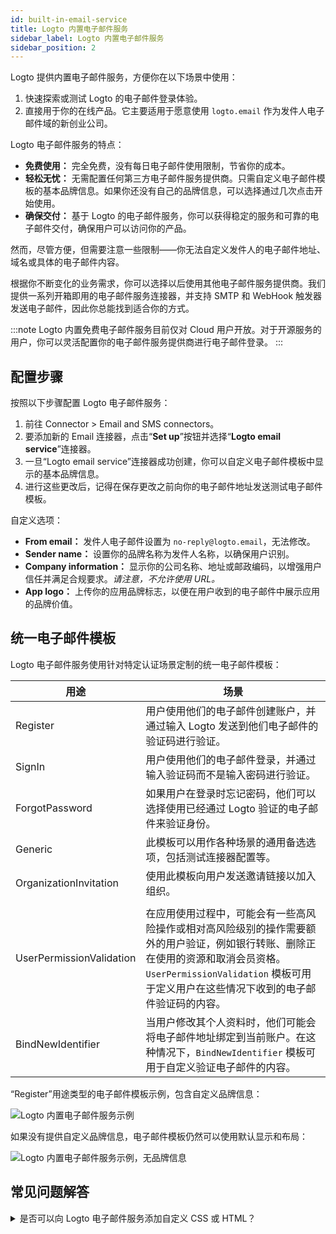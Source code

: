 ```yaml
---
id: built-in-email-service
title: Logto 内置电子邮件服务
sidebar_label: Logto 内置电子邮件服务
sidebar_position: 2
---
```


Logto 提供内置电子邮件服务，方便你在以下场景中使用：

1. 快速探索或测试 Logto 的电子邮件登录体验。
2. 直接用于你的在线产品。它主要适用于愿意使用 `logto.email` 作为发件人电子邮件域的新创业公司。

Logto 电子邮件服务的特点：

- **免费使用：** 完全免费，没有每日电子邮件使用限制，节省你的成本。
- **轻松无忧：** 无需配置任何第三方电子邮件服务提供商。只需自定义电子邮件模板的基本品牌信息。如果你还没有自己的品牌信息，可以选择通过几次点击开始使用。
- **确保交付：** 基于 Logto 的电子邮件服务，你可以获得稳定的服务和可靠的电子邮件交付，确保用户可以访问你的产品。

然而，尽管方便，但需要注意一些限制——你无法自定义发件人的电子邮件地址、域名或具体的电子邮件内容。

根据你不断变化的业务需求，你可以选择以后使用其他电子邮件服务提供商。我们提供一系列开箱即用的电子邮件服务连接器，并支持 SMTP 和 WebHook 触发器发送电子邮件，因此你总能找到适合你的方式。

:::note
Logto 内置免费电子邮件服务目前仅对 Cloud 用户开放。对于开源服务的用户，你可以灵活配置你的电子邮件服务提供商进行电子邮件登录。
:::

## 配置步骤

按照以下步骤配置 Logto 电子邮件服务：

1. 前往 <CloudLink to="/connectors/passwordless">Connector > Email and SMS connectors</CloudLink>。
2. 要添加新的 Email 连接器，点击“**Set up**”按钮并选择“**Logto email service**”连接器。
3. 一旦“Logto email service”连接器成功创建，你可以自定义电子邮件模板中显示的基本品牌信息。
4. 进行这些更改后，记得在保存更改之前向你的电子邮件地址发送测试电子邮件模板。

自定义选项：

- **From email：** 发件人电子邮件设置为 `no-reply@logto.email`，无法修改。
- **Sender name：** 设置你的品牌名称为发件人名称，以确保用户识别。
- **Company information：** 显示你的公司名称、地址或邮政编码，以增强用户信任并满足合规要求。_请注意，不允许使用 URL。_
- **App logo：** 上传你的应用品牌标志，以便在用户收到的电子邮件中展示应用的品牌价值。

## 统一电子邮件模板

Logto 电子邮件服务使用针对特定认证场景定制的统一电子邮件模板：

| 用途                     | 场景                                                                                                                                                                                                                    |
| ------------------------ | ----------------------------------------------------------------------------------------------------------------------------------------------------------------------------------------------------------------------- |
| Register                 | 用户使用他们的电子邮件创建账户，并通过输入 Logto 发送到他们电子邮件的验证码进行验证。                                                                                                                                   |
| SignIn                   | 用户使用他们的电子邮件登录，并通过输入验证码而不是输入密码进行验证。                                                                                                                                                    |
| ForgotPassword           | 如果用户在登录时忘记密码，他们可以选择使用已经通过 Logto 验证的电子邮件来验证身份。                                                                                                                                     |
| Generic                  | 此模板可以用作各种场景的通用备选选项，包括测试连接器配置等。                                                                                                                                                            |
| OrganizationInvitation   | 使用此模板向用户发送邀请链接以加入组织。                                                                                                                                                                                |
|                          |                                                                                                                                                                                                                         |
| UserPermissionValidation | 在应用使用过程中，可能会有一些高风险操作或相对高风险级别的操作需要额外的用户验证，例如银行转账、删除正在使用的资源和取消会员资格。`UserPermissionValidation` 模板可用于定义用户在这些情况下收到的电子邮件验证码的内容。 |
| BindNewIdentifier        | 当用户修改其个人资料时，他们可能会将电子邮件地址绑定到当前账户。在这种情况下，`BindNewIdentifier` 模板可用于自定义验证电子邮件的内容。                                                                                  |

“Register”用途类型的电子邮件模板示例，包含自定义品牌信息：

![Logto 内置电子邮件服务示例](../assets/logto-email-service-template-sample.png)

如果没有提供自定义品牌信息，电子邮件模板仍然可以使用默认显示和布局：

![Logto 内置电子邮件服务示例，无品牌信息](../assets/logto-email-service-template-sample-without-branding.png)

## 常见问题解答

<details>
<summary>是否可以向 Logto 电子邮件服务添加自定义 CSS 或 HTML？</summary>

Logto 的内置电子邮件服务不支持自定义 CSS 或 HTML。你只能修改通用品牌元素。此限制是为了维护内置电子邮件服务的稳定性，因为所有租户共享相同的 IP 地址和发件人地址。有关更多详细信息，请参阅“[提高电子邮件交付的因素](https://blog.logto.io/verification-email-delivery#factors-to-improve-email-delivery)”。

要自定义电子邮件模板，我们建议使用其他电子邮件连接器，例如 AWS Direct Mail、SendGrid、Mailgun、Postmark 或 SMTP。

</details>
